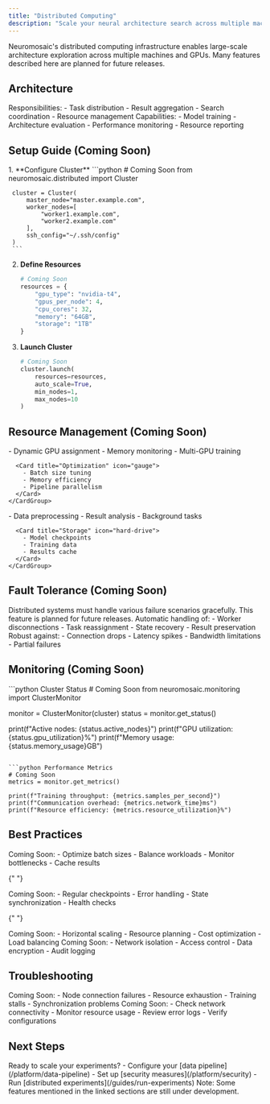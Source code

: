 ```yaml
---
title: "Distributed Computing"
description: "Scale your neural architecture search across multiple machines"
---
```


<Note>
  Neuromosaic's distributed computing infrastructure enables large-scale
  architecture exploration across multiple machines and GPUs. Many features
  described here are planned for future releases.
</Note>

## Architecture

<CardGroup cols={2}>
  <Card title="Master Node (Coming Soon)" icon="server">
    Responsibilities:
    - Task distribution
    - Result aggregation
    - Search coordination
    - Resource management
  </Card>

  <Card title="Worker Nodes (Coming Soon)" icon="microchip">
    Capabilities:
    - Model training
    - Architecture evaluation
    - Performance monitoring
    - Resource reporting
  </Card>
</CardGroup>

## Setup Guide (Coming Soon)

<Steps>
  1. **Configure Cluster**
     ```python
     # Coming Soon
     from neuromosaic.distributed import Cluster
     
     cluster = Cluster(
         master_node="master.example.com",
         worker_nodes=[
             "worker1.example.com",
             "worker2.example.com"
         ],
         ssh_config="~/.ssh/config"
     )
     ```

2. **Define Resources**

   ```python
   # Coming Soon
   resources = {
       "gpu_type": "nvidia-t4",
       "gpus_per_node": 4,
       "cpu_cores": 32,
       "memory": "64GB",
       "storage": "1TB"
   }
   ```

3. **Launch Cluster**
   ```python
   # Coming Soon
   cluster.launch(
       resources=resources,
       auto_scale=True,
       min_nodes=1,
       max_nodes=10
   )
   ```
   </Steps>

## Resource Management (Coming Soon)

<Tabs>
  <Tab title="GPU Management">
    <CardGroup cols={2}>
      <Card title="Allocation" icon="memory">
        - Dynamic GPU assignment
        - Memory monitoring
        - Multi-GPU training
      </Card>

      <Card title="Optimization" icon="gauge">
        - Batch size tuning
        - Memory efficiency
        - Pipeline parallelism
      </Card>
    </CardGroup>

  </Tab>

  <Tab title="CPU & Memory">
    <CardGroup cols={2}>
      <Card title="Processing" icon="microchip">
        - Data preprocessing
        - Result analysis
        - Background tasks
      </Card>

      <Card title="Storage" icon="hard-drive">
        - Model checkpoints
        - Training data
        - Results cache
      </Card>
    </CardGroup>

  </Tab>
</Tabs>

## Fault Tolerance (Coming Soon)

<Warning>
  Distributed systems must handle various failure scenarios gracefully. This
  feature is planned for future releases.
</Warning>

<Accordion title="Node Failures">
  Automatic handling of: - Worker disconnections - Task reassignment - State
  recovery - Result preservation
</Accordion>

<Accordion title="Network Issues">
  Robust against: - Connection drops - Latency spikes - Bandwidth limitations -
  Partial failures
</Accordion>

## Monitoring (Coming Soon)

<CodeGroup>
```python Cluster Status
# Coming Soon
from neuromosaic.monitoring import ClusterMonitor

monitor = ClusterMonitor(cluster)
status = monitor.get_status()

print(f"Active nodes: {status.active_nodes}")
print(f"GPU utilization: {status.gpu_utilization}%")
print(f"Memory usage: {status.memory_usage}GB")

````

```python Performance Metrics
# Coming Soon
metrics = monitor.get_metrics()

print(f"Training throughput: {metrics.samples_per_second}")
print(f"Communication overhead: {metrics.network_time}ms")
print(f"Resource efficiency: {metrics.resource_utilization}%")
````

</CodeGroup>

## Best Practices

<CardGroup cols={2}>
  <Card title="Performance" icon="bolt">
    Coming Soon:
    - Optimize batch sizes
    - Balance workloads
    - Monitor bottlenecks
    - Cache results
  </Card>

{" "}

<Card title="Reliability" icon="shield">
  Coming Soon: - Regular checkpoints - Error handling - State synchronization -
  Health checks
</Card>

{" "}

<Card title="Scaling" icon="arrow-up-right-dots">
  Coming Soon: - Horizontal scaling - Resource planning - Cost optimization -
  Load balancing
</Card>

  <Card title="Security" icon="lock">
    Coming Soon:
    - Network isolation
    - Access control
    - Data encryption
    - Audit logging
  </Card>
</CardGroup>

## Troubleshooting

<Accordion title="Common Issues">
  Coming Soon: - Node connection failures - Resource exhaustion - Training
  stalls - Synchronization problems
</Accordion>

<Accordion title="Solutions">
  Coming Soon: - Check network connectivity - Monitor resource usage - Review
  error logs - Verify configurations
</Accordion>

## Next Steps

<Check>
  Ready to scale your experiments? - Configure your [data
  pipeline](/platform/data-pipeline) - Set up [security
  measures](/platform/security) - Run [distributed
  experiments](/guides/run-experiments) Note: Some features mentioned in the
  linked sections are still under development.
</Check>
